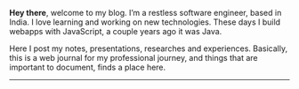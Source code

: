 <AuthorBanner />

**Hey there**, welcome to my blog. I’m a restless software engineer, based in India. I love learning and working on new technologies. These days I build webapps with JavaScript, a couple years ago it was Java. 

Here I post my notes, presentations, researches and experiences. 
Basically, this is a web journal for my professional journey, and things that are important to document, finds a place here.

---

<FeedSearch />
<Tags />
<FeedItems />
